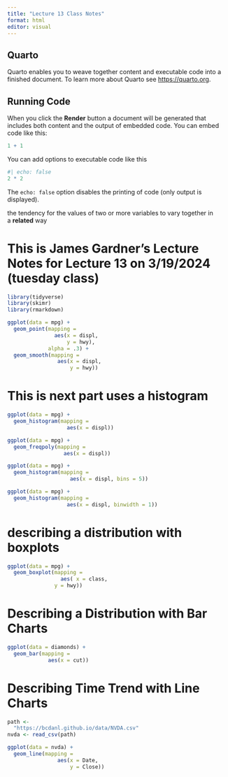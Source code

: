 ```yaml
---
title: "Lecture 13 Class Notes"
format: html
editor: visual
---
```


## Quarto

Quarto enables you to weave together content and executable code into a finished document. To learn more about Quarto see <https://quarto.org>.

## Running Code

When you click the **Render** button a document will be generated that includes both content and the output of embedded code. You can embed code like this:

```r
1 + 1
```

You can add options to executable code like this

```r
#| echo: false
2 * 2
```

The `echo: false` option disables the printing of code (only output is displayed).

the tendency for the values of two or more variables to vary together in a **related** way

# This is James Gardner's Lecture Notes for Lecture 13 on 3/19/2024 (tuesday class)
```r
library(tidyverse)
library(skimr)
library(rmarkdown)

ggplot(data = mpg) +
  geom_point(mapping = 
               aes(x = displ,
                   y = hwy),
             alpha = .3) +
  geom_smooth(mapping =
                aes(x = displ,
                    y = hwy))

```
# This is next part uses a histogram
```r
ggplot(data = mpg) +
  geom_histogram(mapping =
                   aes(x = displ))
```
```r
ggplot(data = mpg) +
  geom_freqpoly(mapping = 
                  aes(x = displ))
```
```r
ggplot(data = mpg) +
  geom_histogram(mapping =
                    aes(x = displ, bins = 5))
```
```r
ggplot(data = mpg) +
  geom_histogram(mapping =
                   aes(x = displ, binwidth = 1))
```
# describing a distribution with boxplots
```r
ggplot(data = mpg) +
  geom_boxplot(mapping =
                 aes( x = class,
               y = hwy))
```
# Describing a Distribution with Bar Charts
```r
ggplot(data = diamonds) +
  geom_bar(mapping =
             aes(x = cut))
```
# Describing Time Trend with Line Charts
```r
path <- 
  "https://bcdanl.github.io/data/NVDA.csv"
nvda <- read_csv(path)

ggplot(data = nvda) + 
  geom_line(mapping = 
                aes(x = Date, 
                    y = Close))
```












